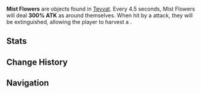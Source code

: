 {{Terminology Infobox
|image  = <gallery>
Item Mist Flower Corolla Wild 1.png|Intact
Item Mist Flower Corolla Wild 2.png|Harvestable
</gallery>
|type   = Exploration
|world  = Teyvat
}}
'''Mist Flowers''' are objects found in [[Teyvat]]. Every 4.5 seconds, Mist Flowers will deal '''300% ATK''' as {{Color|AoE Cryo DMG}} around themselves. When hit by a {{Pyro}} attack, they will be extinguished, allowing the player to harvest a {{Item|Mist Flower Corolla|20}}.

==Stats==
{{Enemy Stats
|resglobal  = 0%
|hp_ratio   = 100
|atk_ratio  = 0.4
|hide_def   = 1
|hide_hp    = 1
|hide_res   = 1
|hide_notes = 1
}}

==Change History==
{{Change History|1.0}}

==Navigation==
{{Exploration Navbox}}